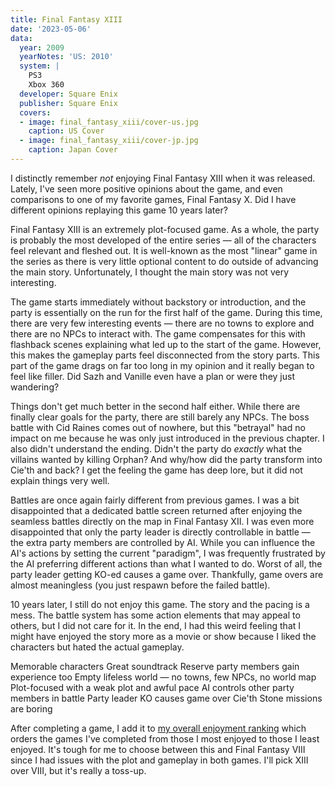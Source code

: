 ```yaml
---
title: Final Fantasy XIII
date: '2023-05-06'
data:
  year: 2009
  yearNotes: 'US: 2010'
  system: |
    PS3
    Xbox 360
  developer: Square Enix
  publisher: Square Enix
  covers:
  - image: final_fantasy_xiii/cover-us.jpg
    caption: US Cover
  - image: final_fantasy_xiii/cover-jp.jpg
    caption: Japan Cover
---
```

I distinctly remember _not_ enjoying Final&nbsp;Fantasy&nbsp;XIII when it was released. Lately, I've seen more positive
opinions about the game, and even comparisons to one of my favorite games, Final&nbsp;Fantasy&nbsp;X. Did I have
different opinions replaying this game 10 years later?

<GameHeader />

Final&nbsp;Fantasy&nbsp;XIII is an extremely plot-focused game. As a whole, the party is probably the most developed of
the entire series &mdash; all of the characters feel relevant and fleshed out. It is well-known as the most "linear"
game in the series as there is very little optional content to do outside of advancing the main story. Unfortunately, I
thought the main story was not very interesting.

The game starts immediately without backstory or introduction, and the party is essentially on the run for the first
half of the game. During this time, there are very few interesting events &mdash; there are no towns to explore and
there are no NPCs to interact with. The game compensates for this with flashback scenes explaining what led up to the
start of the game. However, this makes the gameplay parts feel disconnected from the story parts. This part of the game
drags on far too long in my opinion and it really began to feel like filler. <Spoiler>Did Sazh and Vanille even have a
plan or were they just wandering?</Spoiler>

Things don't get much better in the second half either. While there are finally clear goals for the party, there are
still barely any NPCs. <Spoiler>The boss battle with Cid Raines comes out of nowhere, but this "betrayal" had no impact
on me because he was only just introduced in the previous chapter.</Spoiler> I also didn't understand the ending.
<Spoiler>Didn't the party do _exactly_ what the villains wanted by killing Orphan? And why/how did the party transform
into Cie'th and back?</Spoiler> I get the feeling the game has deep lore, but it did not explain things very well.

Battles are once again fairly different from previous games. I was a bit disappointed that a dedicated battle screen
returned after enjoying the seamless battles directly on the map in Final&nbsp;Fantasy&nbsp;XII. I was even more
disappointed that only the party leader is directly controllable in battle &mdash; the extra party members are
controlled by AI. While you can influence the AI's actions by setting the current "paradigm", I was frequently
frustrated by the AI preferring different actions than what I wanted to do. Worst of all, the party leader getting KO-ed
causes a game over. Thankfully, game overs are almost meaningless (you just respawn before the failed battle).

10 years later, I still do not enjoy this game. The story and the pacing is a mess. The battle system has some action
elements that may appeal to others, but I did not care for it. In the end, I had this weird feeling that I might have
enjoyed the story more as a movie or show because I liked the characters but hated the actual gameplay. 

<LikedDisliked>
  <LikedList>
    <LikedItem>Memorable characters</LikedItem>
    <LikedItem>Great soundtrack</LikedItem>
    <LikedItem>Reserve party members gain experience too</LikedItem>
  </LikedList>
  <DislikedList>
    <DislikedItem>Empty lifeless world &mdash; no towns, few NPCs, no world map</DislikedItem>
    <DislikedItem>Plot-focused with a weak plot and awful pace</DislikedItem>
    <DislikedItem>AI controls other party members in battle</DislikedItem>
    <DislikedItem>Party leader KO causes game over</DislikedItem>
    <DislikedItem>Cie'th Stone missions are boring</DislikedItem>
  </DislikedList>
</LikedDisliked>

After completing a game, I add it to [my overall enjoyment ranking](/ranking) which orders the games I've completed from
those I most enjoyed to those I least enjoyed. It's tough for me to choose between this and
Final&nbsp;Fantasy&nbsp;VIII since I had issues with the plot and gameplay in both games. I'll pick XIII over VIII, but
it's really a toss-up.

<GameRanking game={slug} />
